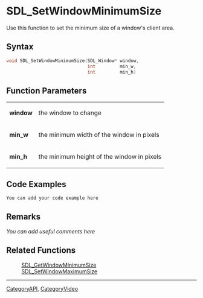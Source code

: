 
<!-- #*^*^*^*^*See http://wiki.libsdl.org/moin.cgi/SGFunctions for details on editing this page*^*^*^*^* -->


= SDL_SetWindowMinimumSize =
Use this function to set the minimum size of a window's client area.




== Syntax ==
<syntaxhighlight lang='c++'>
void SDL_SetWindowMinimumSize(SDL_Window* window,
                              int         min_w,
                              int         min_h)
</syntaxhighlight>


== Function Parameters ==
{|
|'''window'''
|the window to change
|-
|'''min_w'''
|the minimum width of the window in pixels
|-
|'''min_h'''
|the minimum height of the window in pixels
|}


== Code Examples ==
<syntaxhighlight lang='c++'>
You can add your code example here
</syntaxhighlight>


== Remarks ==
''You can add useful comments here''


== Related Functions ==
:[[SDL_GetWindowMinimumSize]]
:[[SDL_SetWindowMaximumSize]]

----
[[CategoryAPI]], [[CategoryVideo]]
<!-- #See the Style Guide for instructions on editing the footer. -->
